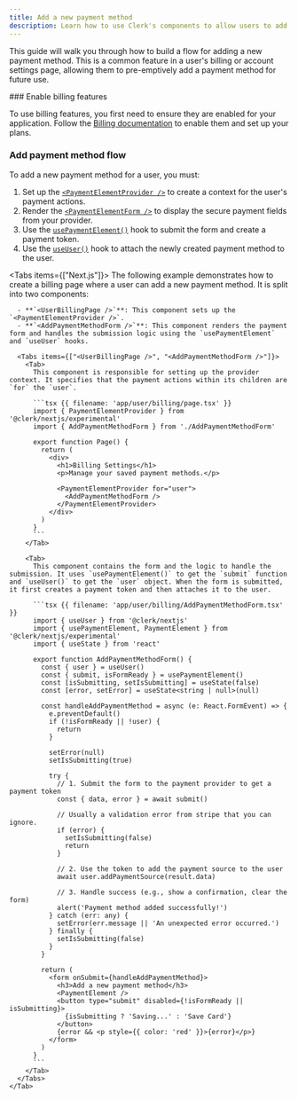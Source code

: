```yaml
---
title: Add a new payment method
description: Learn how to use Clerk's components to allow users to add a new payment method to their account.
---
```


<Include src="_partials/billing/api-experimental-guide" />

This guide will walk you through how to build a flow for adding a new payment method. This is a common feature in a user's billing or account settings page, allowing them to pre-emptively add a payment method for future use.

<Steps>
  ### Enable billing features

  To use billing features, you first need to ensure they are enabled for your application. Follow the [Billing documentation](/docs/billing/overview) to enable them and set up your plans.

  ### Add payment method flow

  To add a new payment method for a user, you must:

  1. Set up the [`<PaymentElementProvider />`](/docs/hooks/use-payment-element) to create a context for the user's payment actions.
  1. Render the [`<PaymentElementForm />`](/docs/hooks/use-payment-element) to display the secure payment fields from your provider.
  1. Use the [`usePaymentElement()`](/docs/hooks/use-payment-element) hook to submit the form and create a payment token.
  1. Use the [`useUser()`](/docs/hooks/use-user) hook to attach the newly created payment method to the user.

  <Tabs items={["Next.js"]}>
    <Tab>
      The following example demonstrates how to create a billing page where a user can add a new payment method. It is split into two components:

      - **`<UserBillingPage />`**: This component sets up the `<PaymentElementProvider />`.
      - **`<AddPaymentMethodForm />`**: This component renders the payment form and handles the submission logic using the `usePaymentElement` and `useUser` hooks.

      <Tabs items={["<UserBillingPage />", "<AddPaymentMethodForm />"]}>
        <Tab>
          This component is responsible for setting up the provider context. It specifies that the payment actions within its children are `for` the `user`.

          ```tsx {{ filename: 'app/user/billing/page.tsx' }}
          import { PaymentElementProvider } from '@clerk/nextjs/experimental'
          import { AddPaymentMethodForm } from './AddPaymentMethodForm'

          export function Page() {
            return (
              <div>
                <h1>Billing Settings</h1>
                <p>Manage your saved payment methods.</p>

                <PaymentElementProvider for="user">
                  <AddPaymentMethodForm />
                </PaymentElementProvider>
              </div>
            )
          }
          ```
        </Tab>

        <Tab>
          This component contains the form and the logic to handle the submission. It uses `usePaymentElement()` to get the `submit` function and `useUser()` to get the `user` object. When the form is submitted, it first creates a payment token and then attaches it to the user.

          ```tsx {{ filename: 'app/user/billing/AddPaymentMethodForm.tsx' }}
          import { useUser } from '@clerk/nextjs'
          import { usePaymentElement, PaymentElement } from '@clerk/nextjs/experimental'
          import { useState } from 'react'

          export function AddPaymentMethodForm() {
            const { user } = useUser()
            const { submit, isFormReady } = usePaymentElement()
            const [isSubmitting, setIsSubmitting] = useState(false)
            const [error, setError] = useState<string | null>(null)

            const handleAddPaymentMethod = async (e: React.FormEvent) => {
              e.preventDefault()
              if (!isFormReady || !user) {
                return
              }

              setError(null)
              setIsSubmitting(true)

              try {
                // 1. Submit the form to the payment provider to get a payment token
                const { data, error } = await submit()

                // Usually a validation error from stripe that you can ignore.
                if (error) {
                  setIsSubmitting(false)
                  return
                }

                // 2. Use the token to add the payment source to the user
                await user.addPaymentSource(result.data)

                // 3. Handle success (e.g., show a confirmation, clear the form)
                alert('Payment method added successfully!')
              } catch (err: any) {
                setError(err.message || 'An unexpected error occurred.')
              } finally {
                setIsSubmitting(false)
              }
            }

            return (
              <form onSubmit={handleAddPaymentMethod}>
                <h3>Add a new payment method</h3>
                <PaymentElement />
                <button type="submit" disabled={!isFormReady || isSubmitting}>
                  {isSubmitting ? 'Saving...' : 'Save Card'}
                </button>
                {error && <p style={{ color: 'red' }}>{error}</p>}
              </form>
            )
          }
          ```
        </Tab>
      </Tabs>
    </Tab>
  </Tabs>
</Steps>
